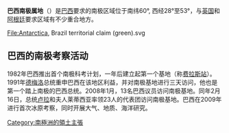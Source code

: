 {{expand|time=2013-07-19T16:02:15+00:00}}
{{unreferenced|time=2013-07-19T16:02:15+00:00}}
'''巴西南极属地'''（{{lang-en|Brazilian Antarctica}}）是[[巴西|巴西]]要求的南极区域位于南纬60°, 西经28°至53°，与[[英属南极领地|英国]]和[[阿根廷南極屬地|阿根廷]]要求区域有不少重合地方。
<gallery>
File:Antarctica, Brazil territorial claim (green).svg
</gallery>

== 巴西的南极考察活动 ==
1982年巴西推出首个南极科考计划，一年后建立起第一个基地（称[[费拉斯站|费拉斯站]]）。1991年[[费尔南多·科洛尔·德梅洛|德梅洛]]总统重申巴西在该地区利益，并对南极基地进行三天访问，他也是第一个踏上南极的巴西总统。2008年1月，13名巴西议员访问南极基地。同年2月16日，总统[[路易斯·伊纳西奥·卢拉·达席尔瓦|卢拉]]和夫人莱蒂西亚率领23人的代表团访问南极基地。巴西在2009年进行首次冰原考察，同时开展大气、地质、海洋研究。

{{Antarctic claims}}

[[Category:南極洲的領土主張|Category:南極洲的領土主張]]